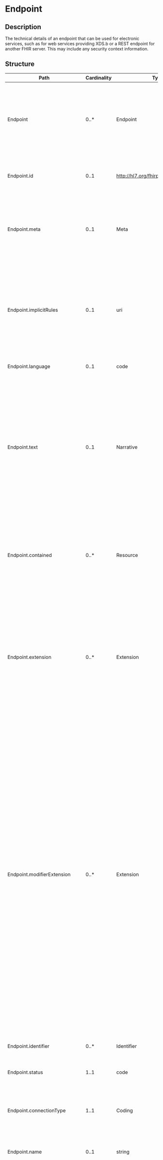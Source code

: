 # Endpoint

## Description

The technical details of an endpoint that can be used for electronic services, such as for web services providing XDS.b or a REST endpoint for another FHIR server. This may include any security context information.

## Structure

| Path                          | Cardinality | Type                                  | Description                                                                                                                                                                                                                                                                                                                                                                                                                                                                                                                                                                                                                                                                                                                                                                                                                                                   |
| ----------------------------- | ----------- | ------------------------------------- | ------------------------------------------------------------------------------------------------------------------------------------------------------------------------------------------------------------------------------------------------------------------------------------------------------------------------------------------------------------------------------------------------------------------------------------------------------------------------------------------------------------------------------------------------------------------------------------------------------------------------------------------------------------------------------------------------------------------------------------------------------------------------------------------------------------------------------------------------------------- |
| Endpoint                      | 0..\*       | Endpoint                              | The technical details of an endpoint that can be used for electronic services, such as for web services providing XDS.b or a REST endpoint for another FHIR server. This may include any security context information.                                                                                                                                                                                                                                                                                                                                                                                                                                                                                                                                                                                                                                        |
| Endpoint.id                   | 0..1        | http://hl7.org/fhirpath/System.String | The logical id of the resource, as used in the URL for the resource. Once assigned, this value never changes.                                                                                                                                                                                                                                                                                                                                                                                                                                                                                                                                                                                                                                                                                                                                                 |
| Endpoint.meta                 | 0..1        | Meta                                  | The metadata about the resource. This is content that is maintained by the infrastructure. Changes to the content might not always be associated with version changes to the resource.                                                                                                                                                                                                                                                                                                                                                                                                                                                                                                                                                                                                                                                                        |
| Endpoint.implicitRules        | 0..1        | uri                                   | A reference to a set of rules that were followed when the resource was constructed, and which must be understood when processing the content. Often, this is a reference to an implementation guide that defines the special rules along with other profiles etc.                                                                                                                                                                                                                                                                                                                                                                                                                                                                                                                                                                                             |
| Endpoint.language             | 0..1        | code                                  | The base language in which the resource is written.                                                                                                                                                                                                                                                                                                                                                                                                                                                                                                                                                                                                                                                                                                                                                                                                           |
| Endpoint.text                 | 0..1        | Narrative                             | A human-readable narrative that contains a summary of the resource and can be used to represent the content of the resource to a human. The narrative need not encode all the structured data, but is required to contain sufficient detail to make it "clinically safe" for a human to just read the narrative. Resource definitions may define what content should be represented in the narrative to ensure clinical safety.                                                                                                                                                                                                                                                                                                                                                                                                                               |
| Endpoint.contained            | 0..\*       | Resource                              | These resources do not have an independent existence apart from the resource that contains them - they cannot be identified independently, and nor can they have their own independent transaction scope.                                                                                                                                                                                                                                                                                                                                                                                                                                                                                                                                                                                                                                                     |
| Endpoint.extension            | 0..\*       | Extension                             | May be used to represent additional information that is not part of the basic definition of the resource. To make the use of extensions safe and manageable, there is a strict set of governance applied to the definition and use of extensions. Though any implementer can define an extension, there is a set of requirements that SHALL be met as part of the definition of the extension.                                                                                                                                                                                                                                                                                                                                                                                                                                                                |
| Endpoint.modifierExtension    | 0..\*       | Extension                             | May be used to represent additional information that is not part of the basic definition of the resource and that modifies the understanding of the element that contains it and/or the understanding of the containing element's descendants. Usually modifier elements provide negation or qualification. To make the use of extensions safe and manageable, there is a strict set of governance applied to the definition and use of extensions. Though any implementer is allowed to define an extension, there is a set of requirements that SHALL be met as part of the definition of the extension. Applications processing a resource are required to check for modifier extensions.Modifier extensions SHALL NOT change the meaning of any elements on Resource or DomainResource (including cannot change the meaning of modifierExtension itself). |
| Endpoint.identifier           | 0..\*       | Identifier                            | Identifier for the organization that is used to identify the endpoint across multiple disparate systems.                                                                                                                                                                                                                                                                                                                                                                                                                                                                                                                                                                                                                                                                                                                                                      |
| Endpoint.status               | 1..1        | code                                  | active / suspended / error / off / test.                                                                                                                                                                                                                                                                                                                                                                                                                                                                                                                                                                                                                                                                                                                                                                                                                      |
| Endpoint.connectionType       | 1..1        | Coding                                | A coded value that represents the technical details of the usage of this endpoint, such as what WSDLs should be used in what way. (e.g. XDS.b/DICOM/cds-hook).                                                                                                                                                                                                                                                                                                                                                                                                                                                                                                                                                                                                                                                                                                |
| Endpoint.name                 | 0..1        | string                                | A friendly name that this endpoint can be referred to with.                                                                                                                                                                                                                                                                                                                                                                                                                                                                                                                                                                                                                                                                                                                                                                                                   |
| Endpoint.managingOrganization | 0..1        | Reference                             | The organization that manages this endpoint (even if technically another organization is hosting this in the cloud, it is the organization associated with the data).                                                                                                                                                                                                                                                                                                                                                                                                                                                                                                                                                                                                                                                                                         |
| Endpoint.contact              | 0..\*       | ContactPoint                          | Contact details for a human to contact about the subscription. The primary use of this for system administrator troubleshooting.                                                                                                                                                                                                                                                                                                                                                                                                                                                                                                                                                                                                                                                                                                                              |
| Endpoint.period               | 0..1        | Period                                | The interval during which the endpoint is expected to be operational.                                                                                                                                                                                                                                                                                                                                                                                                                                                                                                                                                                                                                                                                                                                                                                                         |
| Endpoint.payloadType          | 1..\*       | CodeableConcept                       | The payload type describes the acceptable content that can be communicated on the endpoint.                                                                                                                                                                                                                                                                                                                                                                                                                                                                                                                                                                                                                                                                                                                                                                   |
| Endpoint.payloadMimeType      | 0..\*       | code                                  | The mime type to send the payload in - e.g. application/fhir+xml, application/fhir+json. If the mime type is not specified, then the sender could send any content (including no content depending on the connectionType).                                                                                                                                                                                                                                                                                                                                                                                                                                                                                                                                                                                                                                    |
| Endpoint.address              | 1..1        | url                                   | The uri that describes the actual end-point to connect to.                                                                                                                                                                                                                                                                                                                                                                                                                                                                                                                                                                                                                                                                                                                                                                                                    |
| Endpoint.header               | 0..\*       | string                                | Additional headers / information to send as part of the notification.                                                                                                                                                                                                                                                                                                                                                                                                                                                                                                                                                                                                                                                                                                                                                                                         |

## Search Parameters

| Name                    | Type      | Description                                                                          | Expression                                                                        |
| ----------------------- | --------- | ------------------------------------------------------------------------------------ | --------------------------------------------------------------------------------- |
| \_text                  | string    | Search on the narrative of the resource                                              |
| \_content               | string    | Search on the entire content of the resource                                         |
| \_id                    | token     | Logical id of this artifact                                                          | Resource.id                                                                       |
| \_lastUpdated           | date      | When the resource version last changed                                               | Resource.meta.lastUpdated                                                         |
| \_profile               | uri       | Profiles this resource claims to conform to                                          | Resource.meta.profile                                                             |
| \_query                 | token     | A custom search profile that describes a specific defined query operation            |
| \_security              | token     | Security Labels applied to this resource                                             | Resource.meta.security                                                            |
| \_source                | uri       | Identifies where the resource comes from                                             | Resource.meta.source                                                              |
| \_tag                   | token     | Tags applied to this resource                                                        | Resource.meta.tag                                                                 |
| connection-type         | token     | Protocol/Profile/Standard to be used with this endpoint connection                   | Endpoint.connectionType                                                           |
| identifier              | token     | Identifies this endpoint across multiple systems                                     | Endpoint.identifier                                                               |
| name                    | string    | A name that this endpoint can be identified by                                       | Endpoint.name                                                                     |
| organization            | reference | The organization that is managing the endpoint                                       | Endpoint.managingOrganization                                                     |
| payload-type            | token     | The type of content that may be used at this endpoint (e.g. XDS Discharge summaries) | Endpoint.payloadType                                                              |
| status                  | token     | The current status of the Endpoint (usually expected to be active)                   | Endpoint.status                                                                   |
| \_iguhealth-version-seq | number    | The version sequence of the resource                                                 | Resource.meta.extension.where(url='https://iguhealth.app/version-sequence').value |
| \_iguhealth-author      | token     | The author of the resource                                                           | Resource.meta.extension.where(url='https://iguhealth.app/author').value           |
